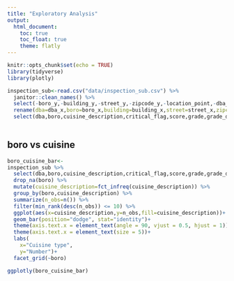 ```yaml
---
title: "Exploratory Analysis"
output: 
  html_document:
    toc: true
    toc_float: true
    theme: flatly
---
```

```r
knitr::opts_chunk$set(echo = TRUE)
library(tidyverse)
library(plotly)
```


```r
inspection_sub<-read.csv("data/inspection_sub.csv") %>% 
  janitor::clean_names() %>% 
  select(-boro_y,-building_y,-street_y,-zipcode_y,-location_point,-dba_y,-url,-phone) %>% 
  rename(dba=dba_x,boro=boro_x,building=building_x,street=street_x,zipcode=zipcode_x) %>%
  select(dba,boro,cuisine_description,critical_flag,score,grade,grade_date,inspection_type,latitude,longitude,rating,review_num,price) 
  
```

## boro vs cuisine
```r
boro_cuisine_bar<-
inspection_sub %>% 
  select(dba,boro,cuisine_description,critical_flag,score,grade,grade_date,inspection_type,latitude,longitude,rating,review_num,price) %>%
  drop_na(boro) %>% 
  mutate(cuisine_description=fct_infreq(cuisine_description)) %>% 
  group_by(boro,cuisine_description) %>%
  summarize(n_obs=n()) %>% 
  filter(min_rank(desc(n_obs)) <= 10) %>%
  ggplot(aes(x=cuisine_description,y=n_obs,fill=cuisine_description))+
  geom_bar(position="dodge", stat="identity")+
  theme(axis.text.x = element_text(angle = 90, vjust = 0.5, hjust = 1))+
  theme(axis.text.x = element_text(size = 5))+
  labs(
    x="Cuisine type",
    y="Number")+
  facet_grid(~boro)

ggplotly(boro_cuisine_bar)
```

